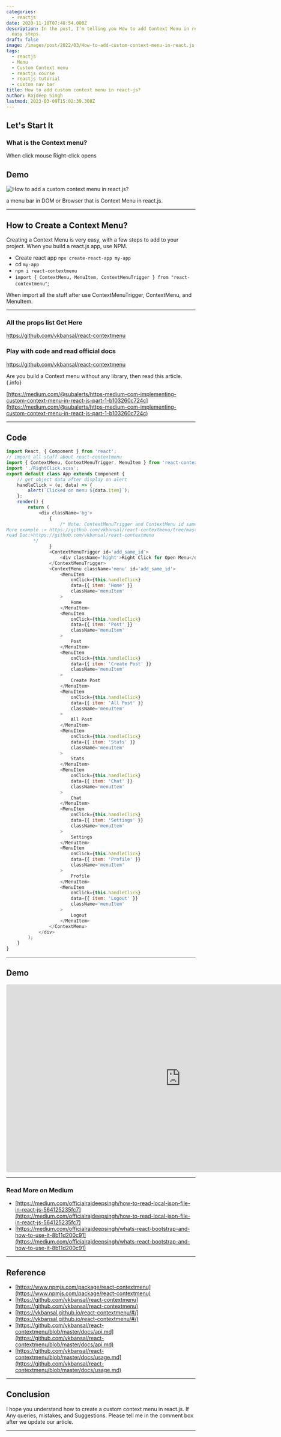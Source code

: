 ```yaml
---
categories:
  - reactjs
date: 2020-11-10T07:48:54.000Z
description: In the post, I’m telling you How to add Context Menu in react.js with some
  easy steps.
draft: false
image: /images/post/2022/03/How-to-add-custom-context-menu-in-react.js.png
tags:
  - reactjs
  - Menu
  - Custom Context menu
  - reactjs course
  - reactjs tutorial
  - custom nav bar
title: How to add custom context menu in react-js?
author: Rajdeep Singh
lastmod: 2023-03-09T15:02:39.308Z
---
```


## Let's Start It

### What is the Context menu?

When click mouse Right-click opens

## Demo

![How to add a custom context menu in react.js?](/images/post/2022/03/video.gif 'How to add a custom context menu in react.js?')

a menu bar in DOM or Browser that is Context Menu in react.js.

---

## **How to Create a Context Menu?**

Creating a Context Menu is very easy, with a few steps to add to your project.
When you build a react.js app, use NPM.

- Create react app `npx create-react-app my-app`
- cd `my-app`
- `npm i react-contextmenu`
- `import { ContextMenu, MenuItem, ContextMenuTrigger } from "react-contextmenu"`;

When import all the stuff after use ContextMenuTrigger, ContextMenu, and
MenuItem.

---

### All the props list Get Here

https://github.com/vkbansal/react-contextmenu

### Play with code and read official docs

https://github.com/vkbansal/react-contextmenu

Are you build a Context menu without any library, then read this article. {.info}

[https://medium.com/@subalerts/https-medium-com-implementing-custom-context-menu-in-react-js-part-1-b103260c724c](https://medium.com/@subalerts/https-medium-com-implementing-custom-context-menu-in-react-js-part-1-b103260c724c)

---

## Code

```javascript
import React, { Component } from 'react';
// import all stuff about react-contextmenu
import { ContextMenu, ContextMenuTrigger, MenuItem } from 'react-contextmenu';
import './RightClick.scss';
export default class App extends Component {
	// get object data after display on alert
	handleClick = (e, data) => {
		alert(`Clicked on menu ${data.item}`);
	};
	render() {
		return (
			<div className='bg'>
				{
					/* Note: ContextMenuTrigger and ContextMenu id same
More example :> https://github.com/vkbansal/react-contextmenu/tree/master/examples
read Doc:>https://github.com/vkbansal/react-contextmenu
          */
				}
				<ContextMenuTrigger id='add_same_id'>
					<div className='hight'>Right Click for Open Menu</div>
				</ContextMenuTrigger>
				<ContextMenu className='menu' id='add_same_id'>
					<MenuItem
						onClick={this.handleClick}
						data={{ item: 'Home' }}
						className='menuItem'
					>
						Home
					</MenuItem>
					<MenuItem
						onClick={this.handleClick}
						data={{ item: 'Post' }}
						className='menuItem'
					>
						Post
					</MenuItem>
					<MenuItem
						onClick={this.handleClick}
						data={{ item: 'Create Post' }}
						className='menuItem'
					>
						Create Post
					</MenuItem>
					<MenuItem
						onClick={this.handleClick}
						data={{ item: 'All Post' }}
						className='menuItem'
					>
						All Post
					</MenuItem>
					<MenuItem
						onClick={this.handleClick}
						data={{ item: 'Stats' }}
						className='menuItem'
					>
						Stats
					</MenuItem>
					<MenuItem
						onClick={this.handleClick}
						data={{ item: 'Chat' }}
						className='menuItem'
					>
						Chat
					</MenuItem>
					<MenuItem
						onClick={this.handleClick}
						data={{ item: 'Settings' }}
						className='menuItem'
					>
						Settings
					</MenuItem>
					<MenuItem
						onClick={this.handleClick}
						data={{ item: 'Profile' }}
						className='menuItem'
					>
						Profile
					</MenuItem>
					<MenuItem
						onClick={this.handleClick}
						data={{ item: 'Logout' }}
						className='menuItem'
					>
						Logout
					</MenuItem>
				</ContextMenu>
			</div>
		);
	}
}
```

---

## Demo

<iframe width="928" height="500" src="https://codesandbox.io/embed/how-to-add-custom-context-menu-inreactjs-z09je?from-embed" style=" height:500px; border:0; border-radius: 4px; overflow:hidden;" sandbox="allow-modals allow-forms allow-popups allow-scripts allow-same-origin"></iframe>

---

### Read More on Medium

- [https://medium.com/officialrajdeepsingh/how-to-read-local-json-file-in-react-js-564125235fc7](https://medium.com/officialrajdeepsingh/how-to-read-local-json-file-in-react-js-564125235fc7)
- [https://medium.com/officialrajdeepsingh/whats-react-bootstrap-and-how-to-use-it-8b11d200c91](https://medium.com/officialrajdeepsingh/whats-react-bootstrap-and-how-to-use-it-8b11d200c91)

---

## Reference

- [https://www.npmjs.com/package/react-contextmenu](https://www.npmjs.com/package/react-contextmenu)
- [https://github.com/vkbansal/react-contextmenu](https://github.com/vkbansal/react-contextmenu)
- [https://vkbansal.github.io/react-contextmenu/#/](https://vkbansal.github.io/react-contextmenu/#/)
- [https://github.com/vkbansal/react-contextmenu/blob/master/docs/api.md](https://github.com/vkbansal/react-contextmenu/blob/master/docs/api.md)
- [https://github.com/vkbansal/react-contextmenu/blob/master/docs/usage.md](https://github.com/vkbansal/react-contextmenu/blob/master/docs/usage.md)

---

## Conclusion

I hope you understand how to create a custom context menu in react.js. If Any
queries, mistakes, and Suggestions. Please tell me in the comment box after we
update our article.

---

